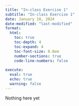 ```yaml
---
title: "In-class Exercise 1"
subtitle: "In-class Exercise 1"
date: January 10, 2024
date-modified: "last-modified"
format:
  html:
    toc: true
    toc-depth: 4
    toc-expand: 4
    toc-font-size: 0.8em
    number-sections: true
    code-line-numbers: false
    
execute: 
  eval: true
  echo: true
  warning: false  
---
```


Nothing here yet
